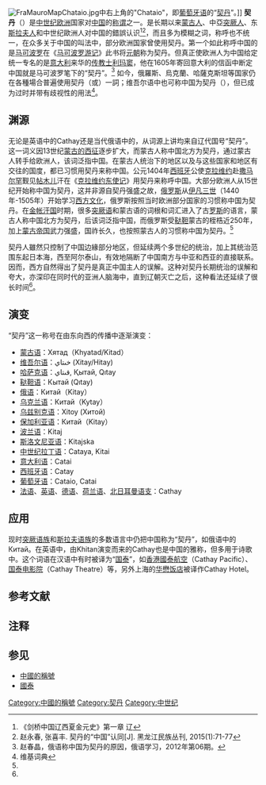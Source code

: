 {{noteTA|G1=地名}}
[[File:FraMauroMapChataio.jpg|thumb]]中右上角的"Chataio"，即[[葡萄牙语|葡萄牙语]]的“[[契丹|契丹]]”。]]
{{中國的稱謂}}
'''契丹'''（{{lang-en|Khitan、Catai或Cathay}}）是[[中世纪|中世纪]][[欧洲|欧洲]]国家对[[中国|中国]]的[[中国的称号|称谓]]之一。是长期以来[[蒙古人|蒙古人]]、中亞[[突厥人|突厥人]]、东[[斯拉夫人|斯拉夫人]]和中世纪歐洲人对中国的錯誤认识<ref name="剑桥中国辽西夏金元史">《剑桥中国辽西夏金元史》第一章 辽</ref><ref>赵永春, 张喜丰. 契丹的“中国”认同[J]. 黑龙江民族丛刊, 2015(1):71-77</ref>，而且多为模糊之词，称呼也不统一，在众多关于中国的叫法中，部分欧洲国家曾使用契丹。第一个如此称呼中国的是[[马可波罗|马可波罗]]在《[[马可波罗游记|马可波罗游记]]》此书将[[元朝|元朝]]称为契丹。但真正使欧洲人为中国给定统一专名的是[[意大利|意大利]]来华的[[传教士|传教士]][[利玛窦|利玛窦]]，他在1605年寄回意大利的信函中断定中国就是马可波罗笔下的“契丹”。<ref name="赵春晶">赵春晶，俄语称中国为契丹的原因，俄语学习，2012年第06期。</ref> 如今，俄羅斯、烏克蘭、哈薩克斯坦等国家仍在各種場合普遍使用契丹（{{lang|ru|Китай}}或{{lang|ka|Қытай}}）一詞；维吾尔语中也可称中国为契丹（{{lang|ug-Arab|خىتاي}}），但已成为过时并带有歧视性的用法<ref>维基词典</ref>。

==渊源==
无论是英语中的Cathay还是当代俄语中的{{lang|ru|Китай}}，从词源上讲均来自辽代国号“契丹”。这一词义因13世纪[[蒙古侵略歐洲|蒙古的西征]]逐步扩大，而蒙古人称中国北方为契丹，通过蒙古人转手给欧洲人，该词泛指中国。在蒙古人统治下的地区以及与这些国家和地区有交往的国度，都已习惯用契丹来称中国。公元1404年[[西班牙|西班牙]]公使[[克拉维约|克拉维约]]赴[[撒马尔罕|撒马尔罕]]觐见[[帖木儿|帖木儿]]汗在《[[克拉维约东使记|克拉维约东使记]]》用契丹来称呼中国。大部分欧洲人从15世纪开始称中国为契丹，这并非源自契丹强盛之故，[[俄罗斯|俄罗斯]]从[[伊凡三世|伊凡三世]]（1440年-1505年）开始学习[[西方文化|西方文化]]，俄罗斯按照当时欧洲部分国家的习惯称中国为契丹。在[[金帐汗国|金帐汗国]]时期，很多[[突厥语|突厥语]]和蒙古语的词根和词汇进入了古[[罗斯|罗斯]]的语言，蒙古人称中国北方为契丹，后该词泛指中国，而俄罗斯受[[鞑靼|鞑靼]]蒙古的桎梏近250年，加上[[蒙古帝国|蒙古帝国]]武力强盛，国祚长久，也按照蒙古人的习惯称中国为契丹。<ref name="赵春晶"/>

契丹人雖然只控制了中国边緣部分地区，但延续两个多世纪的统治，加上其统治范围东起日本海，西至阿尔泰山，有效地隔断了中国南方与中亚和西亚的直接联系。因而，西方自然得出了契丹是真正中国主人的误解。这种对契丹长期统治的误解和夸大，亦深印在同时代的亚洲人脑海中，直到辽朝灭亡之后，这种看法还延续了很长时间<ref name="剑桥中国辽西夏金元史"/>。

==演变==
“契丹”这一称号在由东向西的传播中逐渐演变：
* [[蒙古语|蒙古语]]：Хятад（Khyatad/Kitad） 
* [[维吾尔语|维吾尔语]]：خىتاي (Xitay/Hitay) {{notetag|原为俄语中对“契丹”的称呼，现官方使用جۇڭگو (Junggo)代替，维语使用中带贬义}}
* [[哈萨克语|哈萨克语]]：قىتاي, Қытай, Qıtay
* [[鞑靼语|鞑靼语]]：Кытай (Qıtay)
* [[俄语|俄语]]：Китай（Kitay）
* [[乌克兰语|乌克兰语]]：Китай（Kytay）
* [[乌兹别克语|乌兹别克语]]：Xitoy (Хитой)
* [[保加利亚语|保加利亚语]]：Китай（Kitay）
* [[波兰语|波兰语]]：Kitaj{{notetag|以下语言现已不用该词}}
* [[斯洛文尼亚语|斯洛文尼亚语]]：Kitajska
* [[中世纪拉丁语|中世纪拉丁语]]：Cataya, Kitai
* [[意大利语|意大利语]]：Catai
* [[西班牙语|西班牙语]]：Catay
* [[葡萄牙语|葡萄牙语]]：Cataio, Catai
* [[法语|法语]]、[[英语|英语]]、[[德语|德语]]、[[荷兰语|荷兰语]]、[[北日耳曼语支|北日耳曼语支]]：Cathay

== 应用 ==
现时[[突厥语族|突厥语族]]和[[斯拉夫语族|斯拉夫语族]]的多数语言中仍把中国称为“契丹”，如俄语中的Китай。在英语中，由Khitan演变而来的Cathay也是中国的雅称，但多用于诗歌中。这个词语在汉语中有时被译为“[[国泰|国泰]]”，如[[香港|香港]][[國泰航空|國泰航空]]（Cathay Pacific）、[[国泰电影院|国泰电影院]]（Cathay Theatre）等，另外上海的[[华懋饭店|华懋饭店]]被译作Cathay Hotel。

== 参考文献 ==
{{Reflist}}

== 注释 ==
{{notelist|iger=}}
{{NoteFoot}}

== 参见 ==
{{Portal box|中国|中世纪}}
* [[中國的稱號|中國的稱號]]
* [[國泰航空|國泰]]

[[Category:中國的稱號|Category:中國的稱號]]
[[Category:契丹|Category:契丹]]
[[Category:中世纪|Category:中世纪]]